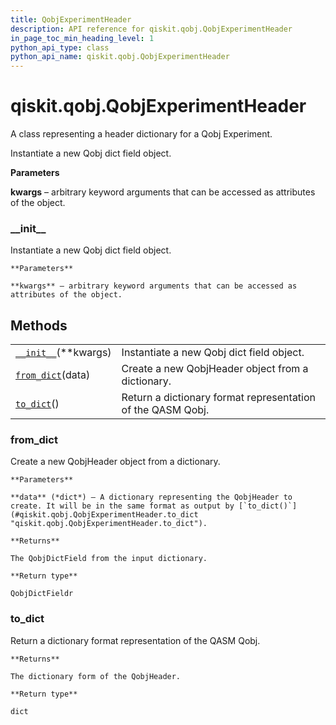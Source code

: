 ```yaml
---
title: QobjExperimentHeader
description: API reference for qiskit.qobj.QobjExperimentHeader
in_page_toc_min_heading_level: 1
python_api_type: class
python_api_name: qiskit.qobj.QobjExperimentHeader
---
```


# qiskit.qobj.QobjExperimentHeader

<Class id="qiskit.qobj.QobjExperimentHeader" isDedicatedPage={true} github="https://github.com/qiskit/qiskit/tree/stable/0.18/qiskit/qobj/common.py" signature="QobjExperimentHeader(**kwargs)" modifiers="class">
  A class representing a header dictionary for a Qobj Experiment.

  Instantiate a new Qobj dict field object.

  **Parameters**

  **kwargs** – arbitrary keyword arguments that can be accessed as attributes of the object.

  ### \_\_init\_\_

  <Function id="qiskit.qobj.QobjExperimentHeader.__init__" signature="__init__(**kwargs)">
    Instantiate a new Qobj dict field object.

    **Parameters**

    **kwargs** – arbitrary keyword arguments that can be accessed as attributes of the object.
  </Function>

  ## Methods

  |                                                                                                                  |                                                             |
  | ---------------------------------------------------------------------------------------------------------------- | ----------------------------------------------------------- |
  | [`__init__`](#qiskit.qobj.QobjExperimentHeader.__init__ "qiskit.qobj.QobjExperimentHeader.__init__")(\*\*kwargs) | Instantiate a new Qobj dict field object.                   |
  | [`from_dict`](#qiskit.qobj.QobjExperimentHeader.from_dict "qiskit.qobj.QobjExperimentHeader.from_dict")(data)    | Create a new QobjHeader object from a dictionary.           |
  | [`to_dict`](#qiskit.qobj.QobjExperimentHeader.to_dict "qiskit.qobj.QobjExperimentHeader.to_dict")()              | Return a dictionary format representation of the QASM Qobj. |

  ### from\_dict

  <Function id="qiskit.qobj.QobjExperimentHeader.from_dict" signature="from_dict(data)" modifiers="classmethod">
    Create a new QobjHeader object from a dictionary.

    **Parameters**

    **data** (*dict*) – A dictionary representing the QobjHeader to create. It will be in the same format as output by [`to_dict()`](#qiskit.qobj.QobjExperimentHeader.to_dict "qiskit.qobj.QobjExperimentHeader.to_dict").

    **Returns**

    The QobjDictField from the input dictionary.

    **Return type**

    QobjDictFieldr
  </Function>

  ### to\_dict

  <Function id="qiskit.qobj.QobjExperimentHeader.to_dict" signature="to_dict()">
    Return a dictionary format representation of the QASM Qobj.

    **Returns**

    The dictionary form of the QobjHeader.

    **Return type**

    dict
  </Function>
</Class>

